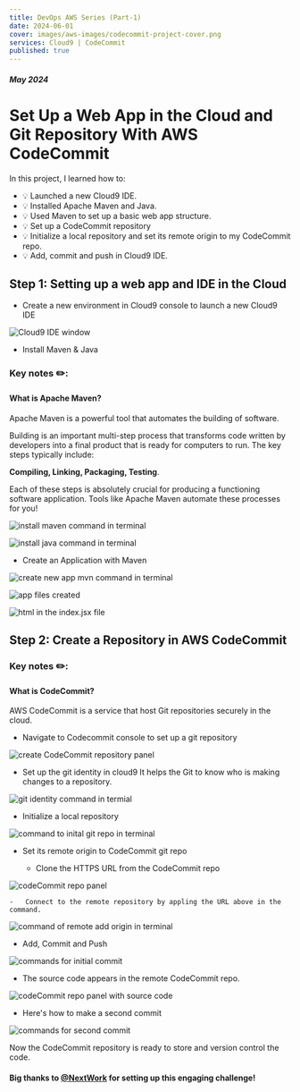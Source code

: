 ```yaml
---
title: DevOps AWS Series (Part-1)
date: 2024-06-01
cover: images/aws-images/codecommit-project-cover.png
services: Cloud9 | CodeCommit
published: true
---
```


##### May 2024

# Set Up a Web App in the Cloud and Git Repository With AWS CodeCommit

In this project, I learned how to:

-   💡 Launched a new Cloud9 IDE.
-   💡 Installed Apache Maven and Java.
-   💡 Used Maven to set up a basic web app structure.
-   💡 Set up a CodeCommit repository
-   💡 Initialize a local repository and set its remote origin to my CodeCommit repo.
-   💡 Add, commit and push in Cloud9 IDE.

## Step 1: Setting up a web app and IDE in the Cloud

-   Create a new environment in Cloud9 console to launch a new Cloud9 IDE

<img src="/images/aws-images/devOps/cloud9-IDE.png" alt="Cloud9 IDE window" />

-   Install Maven & Java

<HighlightBlock color="#f9e4ff">
    <h3>Key notes ✏️:</h3>
    <h4>What is Apache Maven?</h4>
    <p>
       Apache Maven is a powerful tool that automates the building of software.

Building is an important multi-step process that transforms code written by developers into a final product that is ready for computers to run. The key steps typically include:

<strong>Compiling, Linking, Packaging, Testing</strong>.

Each of these steps is absolutely crucial for producing a functioning software application. Tools like Apache Maven automate these processes for you!

</p>

</HighlightBlock>

<img
    src="/images/aws-images/devOps/apache-maven-install.png"
    alt="install maven command in terminal"
/>

<img
    src="/images/aws-images/devOps/java-install.png"
    alt="install java command in terminal"
/>

-   Create an Application with Maven

<img
    src="/images/aws-images/devOps/maven-new-app.png"
    alt="create new app mvn command in terminal"
/>

<img
    src="/images/aws-images/devOps/IDE-files.png"
    alt="app files created"
    className="img-small"
/>

<img
    src="/images/aws-images/devOps/index-file.png"
    alt="html in the index.jsx file"
/>

## Step 2: Create a Repository in AWS CodeCommit

<HighlightBlock color="#f9e4ff">
    <h3>Key notes ✏️:</h3>
    <h4>What is CodeCommit?</h4>
    <p>
        AWS CodeCommit is a service that host Git repositories securely in the
        cloud.
    </p>
</HighlightBlock>

-   Navigate to Codecommit console to set up a git repository

<img
    src="/images/aws-images/devOps/create-codecommit-repo.png"
    alt="create CodeCommit repository panel"
/>

-   Set up the git identity in cloud9
    It helps the Git to know who is making changes to a repository.

<img
    src="/images/aws-images/devOps/git-identity.png"
    alt="git identity command in termial"
/>

-   Initialize a local repository

<img
    src="/images/aws-images/devOps/initial-git.png"
    alt="command to inital git repo in terminal"
/>

-   Set its remote origin to CodeCommit git repo

    -   Clone the HTTPS URL from the CodeCommit repo

<img
    src="/images/aws-images/devOps/codecommit-repo.png"
    alt="codeCommit repo panel"
/>

    -   Connect to the remote repository by appling the URL above in the command.

<img
    src="/images/aws-images/devOps/git-remote-add.png"
    alt="command of remote add origin in terminal"
/>

-   Add, Commit and Push

<img
    src="/images/aws-images/devOps/initial-commit.png"
    alt="commands for initial commit"
/>

-   The source code appears in the remote CodeCommit repo.

<img
    src="/images/aws-images/devOps/remote-repo.png"
    alt="codeCommit repo panel with source code"
/>

-   Here's how to make a second commit

<img
    src="/images/aws-images/devOps/second-commit.png"
    alt="commands for second commit"
/>

Now the CodeCommit repository is ready to store and version control the code.

#### Big thanks to [@NextWork](https://www.nextwork.org/) for setting up this engaging challenge!
